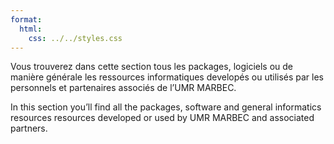 ```yaml
---
format:
  html:
    css: ../../styles.css
---
```


::: {.content-visible when-profile="french"}
Vous trouverez dans cette section tous les packages, logiciels ou de manière générale les ressources informatiques developés ou utilisés par les personnels et partenaires associés de l'UMR MARBEC.  
:::

::: {.content-visible when-profile="english"}
In this section you'll find all the packages, software and general informatics resources resources developed or used by UMR MARBEC and associated partners.
:::